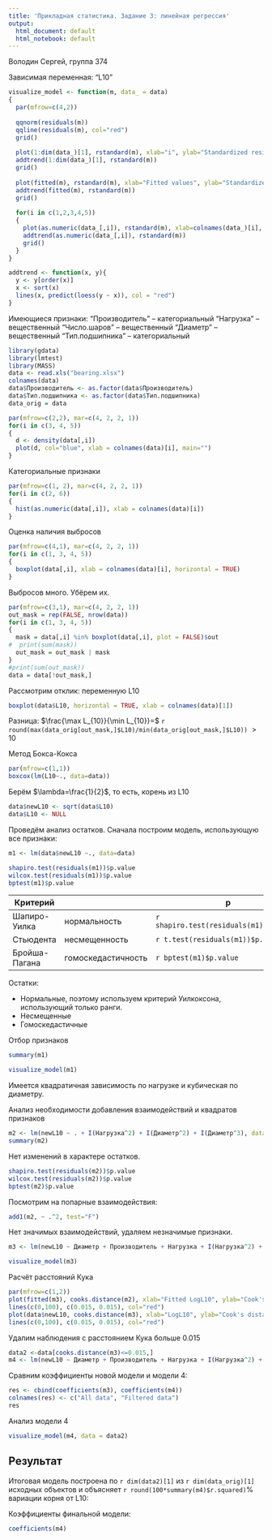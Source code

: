 ```yaml
---
title: 'Прикладная статистика. Задание 3: линейная регрессия'
output:
  html_document: default
  html_notebook: default
---
```


Володин Сергей, группа 374

Зависимая переменная: "L10"

```r
visualize_model <- function(m, data_ = data)
{
  par(mfrow=c(4,2))
  
  qqnorm(residuals(m))
  qqline(residuals(m), col="red")
  grid()
  
  plot(1:dim(data_)[1], rstandard(m), xlab="i", ylab="Standardized residuals", pch=19)
  addtrend(1:dim(data_)[1], rstandard(m))
  grid()
  
  plot(fitted(m), rstandard(m), xlab="Fitted values", ylab="Standardized residuals", pch=19)
  addtrend(fitted(m), rstandard(m))
  grid()
  
  for(i in c(1,2,3,4,5))
  {
    plot(as.numeric(data_[,i]), rstandard(m), xlab=colnames(data_)[i], ylab="Standardized residuals", pch=19)
    addtrend(as.numeric(data_[,i]), rstandard(m))
    grid()
  }
}

addtrend <- function(x, y){
  y <- y[order(x)]
  x <- sort(x)  
  lines(x, predict(loess(y ~ x)), col = "red")
}
```

Имеющиеся признаки:
"Производитель" -- категориальный
"Нагрузка" -- вещественный
"Число.шаров" -- вещественный
"Диаметр" -- вещественный
"Тип.подшипника" -- категориальный

```r
library(gdata)
library(lmtest)
library(MASS)
data <- read.xls("bearing.xlsx")
colnames(data)
data$Производитель <- as.factor(data$Производитель)
data$Тип.подшипника <- as.factor(data$Тип.подшипника)
data_orig = data
```

```r
par(mfrow=c(2,2), mar=c(4, 2, 2, 1))
for(i in c(3, 4, 5))
{
  d <- density(data[,i])
  plot(d, col="blue", xlab = colnames(data)[i], main="")
}
```

Категориальные признаки
```r
par(mfrow=c(1, 2), mar=c(4, 2, 2, 1))
for(i in c(2, 6))
{
  hist(as.numeric(data[,i]), xlab = colnames(data)[i])
}
```

Оценка наличия выбросов
```r
par(mfrow=c(4,1), mar=c(4, 2, 2, 1))
for(i in c(1, 3, 4, 5))
{
  boxplot(data[,i], xlab = colnames(data)[i], horizontal = TRUE)
}
```

Выбросов много. Убёрем их.
```r
par(mfrow=c(3,1), mar=c(4, 2, 2, 1))
out_mask = rep(FALSE, nrow(data))
for(i in c(1, 3, 4, 5))
{
  mask = data[,i] %in% boxplot(data[,i], plot = FALSE)$out
#  print(sum(mask))
  out_mask = out_mask | mask
}
#print(sum(out_mask))
data = data[!out_mask,]
```


Рассмотрим отклик: переменную L10
```r
boxplot(data$L10, horizontal = TRUE, xlab = colnames(data)[1])
```

Разница:
$\frac{\max L_{10}}{\min L_{10}}=$ `r round(max(data_orig[out_mask,]$L10)/min(data_orig[out_mask,]$L10))` $>10$

Метод Бокса-Кокса
```r
par(mfrow=c(1,1))
boxcox(lm(L10~., data=data))
```

Берём $\lambda=\frac{1}{2}$, то есть, корень из L10

```r
data$newL10 <- sqrt(data$L10)
data$L10 <- NULL
```


Проведём анализ остатков. Сначала построим модель, использующую все признаки:
```r
m1 <- lm(data$newL10 ~., data=data)
```

```r
shapiro.test(residuals(m1))$p.value
wilcox.test(residuals(m1))$p.value
bptest(m1)$p.value
```

Критерий     |                  |p  
----------   | -----------------|---------
Шапиро-Уилка |нормальность      |`r shapiro.test(residuals(m1))$p.value`
Стьюдента    |несмещенность     |`r t.test(residuals(m1))$p.value`
Бройша-Пагана|гомоскедастичность|`r bptest(m1)$p.value`

Остатки:

* Нормальные, поэтому используем критерий Уилкоксона, использующий только ранги.
* Несмещенные
* Гомоскедастичные

Отбор признаков
```r
summary(m1)
```

```r
visualize_model(m1)
```

Имеется квадратичная зависимость по нагрузке и кубическая по диаметру.

Анализ необходимости добавления взаимодействий и квадратов признаков
```r
m2 <- lm(newL10 ~ . + I(Нагрузка^2) + I(Диаметр^2) + I(Диаметр^3), data=data)
summary(m2)
```

Нет изменений в характере остатков.
```r
shapiro.test(residuals(m2))$p.value
wilcox.test(residuals(m2))$p.value
bptest(m2)$p.value
```

Посмотрим на попарные взаимодействия:
```r
add1(m2, ~ .^2, test="F")
```

Нет значимых взаимодействий, удаляем незначимые признаки.

```r
m3 <- lm(newL10 ~ Диаметр + Производитель + Нагрузка + I(Нагрузка^2) + I(Диаметр^2) + I(Диаметр^3), data=data)
```



```r
visualize_model(m3)
```


Расчёт расстояний Кука
```r
par(mfrow=c(1,2))
plot(fitted(m3), cooks.distance(m2), xlab="Fitted LogL10", ylab="Cook's distance")
lines(c(0,100), c(0.015, 0.015), col="red")
plot(data$newL10, cooks.distance(m3), xlab="LogL10", ylab="Cook's distance")
lines(c(0,100), c(0.015, 0.015), col="red")
```

Удалим наблюдения с расстоянием Кука больше 0.015
```r
data2 <-data[cooks.distance(m3)<=0.015,]
m4 <- lm(newL10 ~ Диаметр + Производитель + Нагрузка + I(Нагрузка^2) + I(Диаметр^2) + I(Диаметр^3), data=data2)
```

Сравним коэффициенты новой модели и модели 4:
```r
res <- cbind(coefficients(m3), coefficients(m4))
colnames(res) <- c("All data", "Filtered data")
res
```

Анализ модели 4
```r
visualize_model(m4, data = data2)
```

## Результат
Итоговая модель построена по `r dim(data2)[1]` из `r dim(data_orig)[1]` исходных объектов и объясняет `r round(100*summary(m4)$r.squared)`% вариации корня от L10:

Коэффициенты финальной модели:
```r
coefficients(m4)
```